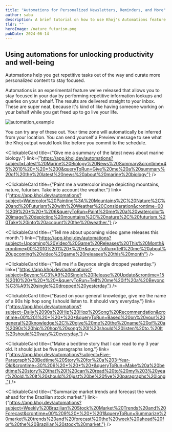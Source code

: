 ```yaml
---
title: "Automations for Personalized Newsletters, Reminders, and More"
author: saba
description: A brief tutorial on how to use Khoj's Automations feature
tldr: ""
heroImage: /nature_futurism.png
pubDate: 2024-06-14
---
```



## Using automations for unlocking productivity and well-being

Automations help you get repetitive tasks out of the way and curate more personalized content to stay focused. 

Automations is an experimental feature we've released that allows you to stay focused in your day by performing repetitive information lookups and queries on your behalf. The results are delivered straight to your inbox. These are super neat, because it's kind of like having someone working on your behalf while you get freed up to go live your life.

![automation_example](/automation_bedtime_story.png)

You can try any of these out. Your time zone will automatically be inferred from your location. You can send yourself a Preview message to see what the Khoj output would look like before you commit to the schedule.

<ClickableCard title={"Give me a summary of the latest news about marine biology."} link={"https://app.khoj.dev/automations?subject=Latest%20Marine%20Biology%20News%20Summary&crontime=45%2010%20*%20*%200&queryToRun=Give%20me%20a%20summary%20of%20the%20latest%20news%20about%20marine%20biology"} />

<ClickableCard title={"Paint me a watercolor image depicting mountains, nature, futurism. Take into account the weather."} link={"https://app.khoj.dev/automations?subject=Watercolor%20Painting%3A%20Mountains%2C%20Nature%2C%20and%20Futurism%20with%20Weather%20Consideration&crontime=00%209%20*%20*%206&queryToRun=Paint%20me%20a%20watercolor%20image%20depicting%20mountains%2C%20nature%2C%20futurism.%20Take%20into%20account%20the%20weather."} />

<ClickableCard title={"Tell me about upcoming video game releases this month."} link={"https://app.khoj.dev/automations?subject=Upcoming%20Video%20Game%20Releases%20This%20Month&crontime=00%2010%201%20*%20*&queryToRun=Tell%20me%20about%20upcoming%20video%20game%20releases%20this%20month"} />

<ClickableCard title={"Tell me if a Beyonce single dropped yesterday."} link={"https://app.khoj.dev/automations?subject=Beyonc%C3%A9%20Single%20Release%20Update&crontime=15%2010%20*%20*%20*&queryToRun=Tell%20me%20if%20a%20Beyonc%C3%A9%20single%20dropped%20yesterday"} />

<ClickableCard title={"Based on your general knowledge, give me the name of a 90s hip hop song I should listen to. It should vary everyday."} link={"https://app.khoj.dev/automations?subject=Daily%2090s%20Hip%20Hop%20Song%20Recommendation&crontime=00%201%20*%20*%20*&queryToRun=Based%20on%20your%20general%20knowledge%2C%20give%20me%20the%20name%20of%20a%2090s%20hip%20hop%20song%20I%20should%20listen%20to.%20It%20should%20vary%20everyday."} />

<ClickableCard title={"Make a bedtime story that I can read to my 3 year old. It should just be five paragraphs long."} link={"https://app.khoj.dev/automations?subject=Five-Paragraph%20Bedtime%20Story%20for%20a%203-Year-Old&crontime=30%209%20*%20*%20*&queryToRun=Make%20a%20bedtime%20story%20that%20I%20can%20read%20to%20my%203%20year%20old.%20It%20should%20just%20be%20five%20paragraphs%20long."} />

<ClickableCard title={"Summarize market trends and forecast the week ahead for the Brazilian stock market."} link={"https://app.khoj.dev/automations?subject=Weekly%20Brazilian%20Stock%20Market%20Trends%20and%20Forecast&crontime=00%209%20*%20*%201&queryToRun=Summarize%20market%20trends%20and%20forecast%20the%20week%20ahead%20for%20the%20Brazilian%20stock%20market."} />
